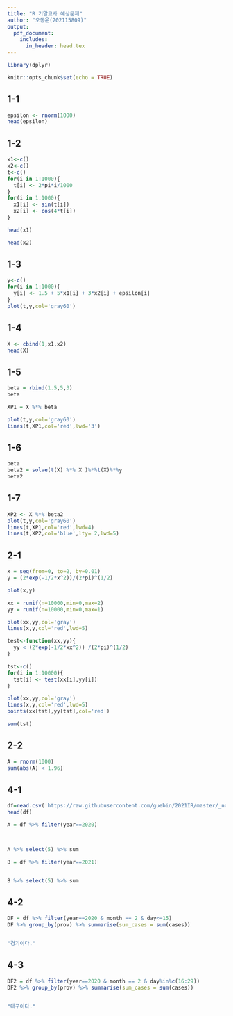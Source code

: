 ```yaml
---
title: "R 기말고사 예상문제"
author: "오동운(202115809)"
output:
  pdf_document:
    includes:
      in_header: head.tex
---
```

```r
library(dplyr)
```
```r
knitr::opts_chunk$set(echo = TRUE)
```

## 1-1
```r
epsilon <- rnorm(1000)
head(epsilon)
```

## 1-2
```r
x1<-c()
x2<-c()
t<-c()
for(i in 1:1000){
  t[i] <- 2*pi*i/1000
}
for(i in 1:1000){
  x1[i] <- sin(t[i])
  x2[i] <- cos(4*t[i])
}

head(x1)

head(x2)
```

\newpage
## 1-3
```r
y<-c()
for(i in 1:1000){
  y[i] <- 1.5 + 5*x1[i] + 3*x2[i] + epsilon[i]
}
plot(t,y,col='gray60')
```

## 1-4
```r
X <- cbind(1,x1,x2)
head(X)
```


## 1-5

```r
beta = rbind(1.5,5,3)
beta

XP1 = X %*% beta

plot(t,y,col='gray60')
lines(t,XP1,col='red',lwd='3')
```

\newpage
## 1-6
```r
beta
beta2 = solve(t(X) %*% X )%*%t(X)%*%y
beta2
```


## 1-7
```r
XP2 <- X %*% beta2
plot(t,y,col='gray60')
lines(t,XP1,col='red',lwd=4)
lines(t,XP2,col='blue',lty= 2,lwd=5)
```



\newpage
## 2-1
```r
x = seq(from=0, to=2, by=0.01)
y = (2*exp(-1/2*x^2))/(2*pi)^(1/2)

plot(x,y)

xx = runif(n=10000,min=0,max=2)
yy = runif(n=10000,min=0,max=1)

plot(xx,yy,col='gray')
lines(x,y,col='red',lwd=5)

test<-function(xx,yy){
  yy < (2*exp(-1/2*xx^2)) /(2*pi)^(1/2)
}

tst<-c()
for(i in 1:10000){
  tst[i] <- test(xx[i],yy[i])
}

plot(xx,yy,col='gray')
lines(x,y,col='red',lwd=5)
points(xx[tst],yy[tst],col='red')

sum(tst)
```

\newpage
## 2-2
```r

A = rnorm(1000)
sum(abs(A) < 1.96)

```

\newpage
## 4-1
```r
df=read.csv('https://raw.githubusercontent.com/guebin/2021IR/master/_notebooks/covid19.csv',fileEncoding = "utf-8")
head(df)

A = df %>% filter(year==2020)



A %>% select(5) %>% sum

B = df %>% filter(year==2021)


B %>% select(5) %>% sum


```
\newpage
## 4-2
```r
DF = df %>% filter(year==2020 & month == 2 & day<=15)
DF %>% group_by(prov) %>% summarise(sum_cases = sum(cases))


"경기이다."

```
\newpage
## 4-3
```r
DF2 = df %>% filter(year==2020 & month == 2 & day%in%c(16:29))
DF2 %>% group_by(prov) %>% summarise(sum_cases = sum(cases))


"대구이다."

```


























